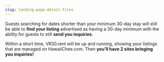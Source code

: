 ```yaml
---
slug: landing-page-detail-tiles
---
```


<div>

Guests searching for dates shorter than your minimum 30-day stay will still be able to <b>find your listing</b> advertised as having a 30-day minimum with the ability for guests to still <b>send you inquiries.</b>

</div>

<div>

Within a short time, VR30.rent will be up and running, showing your listings that are managed on HawaiiChee.com. Then <b>you'll have 2 sites bringing you inquiries!</b>

</div>

<div>

</div>